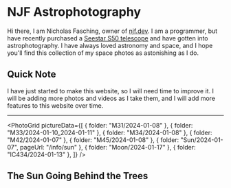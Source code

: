 
# NJF Astrophotography

Hi there, I am Nicholas Fasching, owner of [njf.dev](https://njf.dev). I am a programmer, but have recently purchased a [Seestar S50 telescope](https://www.seestar.com/) and have gotten into astrophotography. I have always loved astronomy and space, and I hope you'll find this collection of my space photos as astonishing as I do.

## Quick Note

I have just started to make this website, so I will need time to improve it. I will be adding more photos and videos as I take them, and I will add more features to this website over time.

---

<PhotoGrid
  pictureData={[
    { folder: "M31/2024-01-08" },
    { folder: "M33/2024-01-10_2024-01-11" },
    { folder: "M34/2024-01-08" },
    { folder: "M42/2024-01-07" },
    { folder: "M45/2024-01-08" },
    { folder: "Sun/2024-01-07", pageUrl: "/info/sun" },
    { folder: "Moon/2024-01-17" },
    { folder: "IC434/2024-01-13" },
  ]}
/>

## The Sun Going Behind the Trees

<YouTubePlayer videoId="DiSxQ4sPS18" />
